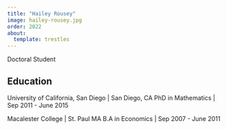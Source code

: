 ```yaml
---
title: "Hailey Rousey"
image: hailey-rousey.jpg
order: 2022
about:
  template: trestles
---
```


Doctoral Student

## Education

University of California, San Diego \| San Diego, CA PhD in Mathematics \| Sep 2011 - June 2015

Macalester College \| St. Paul MA B.A in Economics \| Sep 2007 - June 2011
